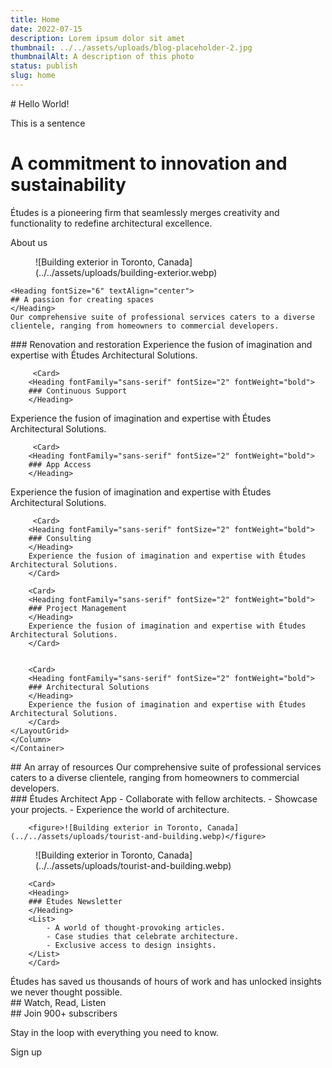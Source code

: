 ```yaml
---
title: Home
date: 2022-07-15
description: Lorem ipsum dolor sit amet
thumbnail: ../../assets/uploads/blog-placeholder-2.jpg
thumbnailAlt: A description of this photo
status: publish
slug: home
---
```


<Group type="section" container>
  <Column name="passage" flow>
  # Hello World!
  
  This is a sentence
  </Column>
</Group>


<Hero>

# A commitment to innovation and sustainability
  
Études is a pioneering firm that seamlessly merges creativity and functionality to redefine architectural excellence.

<ButtonLink variant="accent" href="/about">About us</ButtonLink>

<Figure containerColumn="column-breakout">![Building exterior in Toronto, Canada](../../assets/uploads/building-exterior.webp)</Figure>

</Hero>

<section class="section flow" style="--_surface: var(--surface-overlay); --_flow: var(--size-fluid-5)">

<Container flow flowSize="initial" className="text-center margin-inline-auto">

    <Heading fontSize="6" textAlign="center">
    ## A passion for creating spaces
    </Heading>
    Our comprehensive suite of professional services caters to a diverse clientele, ranging from homeowners to commercial developers.

</Container>

<Container>
<Column name="breakout">
    <LayoutGrid style="--_column: 30ch; --_row-gap: var(--size-8);">
        <Card>
        <Heading fontFamily="sans-serif" fontSize="2" fontWeight="bold">
        ### Renovation and restoration
        </Heading>
Experience the fusion of imagination and expertise with Études Architectural Solutions.
        </Card>
        

         <Card>
        <Heading fontFamily="sans-serif" fontSize="2" fontWeight="bold">
        ### Continuous Support
        </Heading>
Experience the fusion of imagination and expertise with Études Architectural Solutions.
        </Card>

         <Card>
        <Heading fontFamily="sans-serif" fontSize="2" fontWeight="bold">
        ### App Access
        </Heading>
Experience the fusion of imagination and expertise with Études Architectural Solutions.
        </Card>


         <Card>
        <Heading fontFamily="sans-serif" fontSize="2" fontWeight="bold">
        ### Consulting
        </Heading>
        Experience the fusion of imagination and expertise with Études Architectural Solutions.
        </Card>

        <Card>
        <Heading fontFamily="sans-serif" fontSize="2" fontWeight="bold">
        ### Project Management
        </Heading>
        Experience the fusion of imagination and expertise with Études Architectural Solutions.
        </Card>


        <Card>
        <Heading fontFamily="sans-serif" fontSize="2" fontWeight="bold">
        ### Architectural Solutions
        </Heading>
        Experience the fusion of imagination and expertise with Études Architectural Solutions.
        </Card>
    </LayoutGrid>
    </Column>
    </Container>
</section>



<section class="section flow" style="--_padding-block: var(--size-fluid-6); --_flow: var(--size-fluid-5)">

<div class="container flow text-center margin-inline-auto" style="--_flow: initial">
    <Heading fontSize="6" textAlign="center">
    ## An array of resources
    </Heading>
   Our comprehensive suite of professional services caters to a diverse clientele, ranging from homeowners to commercial developers.
</div>

<Grid style="--_container-column: column-breakout; --_column-gap: var(--size-fluid-4); --_align-items: center;">
        <Card>
        <Heading>
        ### Études Architect App
        </Heading>
        <List>
            - Collaborate with fellow architects.
            - Showcase your projects.
            - Experience the world of architecture.
        </List>
        </Card>

        <figure>![Building exterior in Toronto, Canada](../../assets/uploads/tourist-and-building.webp)</figure>
  </Grid>

  <Grid style="--_container-column: column-breakout; --_column-gap: var(--size-fluid-4); --_align-items: center;">
  <figure>![Building exterior in Toronto, Canada](../../assets/uploads/tourist-and-building.webp)</figure>

        <Card>
        <Heading>
        ### Études Newsletter
        </Heading>
        <List>
            - A world of thought-provoking articles.
            - Case studies that celebrate architecture.
            - Exclusive access to design insights.
        </List>
        </Card>
  </Grid>
</section>


<Testimonial authorName="Annie Steiner" jobTitle="CEO" organization="Greenprint" style="--_text: var(--surface-overlay); --_surface: var(--brand)">
Études has saved us thousands of hours of work and has unlocked insights we never thought possible.
</Testimonial>

<section class="section flow container" style="--_padding-block: var(--size-fluid-6); --_flow: var(--size-fluid-5);">
<PostList>
## Watch, Read, Listen
</PostList>
</section>


<NewsletterSignup className="column-breakout">
## Join 900+ subscribers

Stay in the loop with everything you need to know.

<ButtonLink variant="accent" href="#">Sign up</ButtonLink>
</NewsletterSignup>
